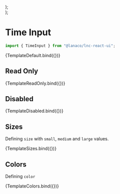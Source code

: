 
<Meta title="Basic Inputs/Time Input" component={TimeInput} />




  <div style={{ display: "flex", flexDirection: "column", gap: "12px" }}>
    <TimeInput {...args} size="small" />
    <TimeInput {...args} size="medium" />
    <TimeInput {...args} size="large" />
  </div>
);

  <div style={{ display: "flex", flexDirection: "column", gap: "12px" }}>
    <TimeInput {...args} color="primary" />
    <TimeInput {...args} color="secondary" />
    <TimeInput {...args} color="success" />
    <TimeInput {...args} color="warning" />
    <TimeInput {...args} color="danger" />
    <TimeInput {...args} color="information" />
  </div>
);

# Time Input
```jsx
import { TimeInput } from "@lanaco/lnc-react-ui";
```

<Canvas>
  <Story name="Default" args={{}}>
    {TemplateDefault.bind({})}
  </Story>
</Canvas>

<ArgsTable story="Default" />

## Read Only

<Canvas withSource="open">
  <Story name="Read Only" args={{}}>
    {TemplateReadOnly.bind({})}
  </Story>
</Canvas>

## Disabled

<Canvas withSource="open">
  <Story name="Disabled" args={{}}>
    {TemplateDisabled.bind({})}
  </Story>
</Canvas>

## Sizes

Defining `size` with `small`, `medium` and `large` values.

<Canvas>
  <Story name="Sizes" args={{}}>
    {TemplateSizes.bind({})}
  </Story>
</Canvas>

## Colors

Defining `color`

<Canvas>
  <Story name="Colors" args={{}}>
    {TemplateColors.bind({})}
  </Story>
</Canvas>
